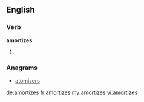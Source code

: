 ==English==

===Verb===
'''amortizes'''

# {{third-person singular of|amortize}}

===Anagrams===
* [[atomizers]]

[[de:amortizes]]
[[fr:amortizes]]
[[my:amortizes]]
[[vi:amortizes]]